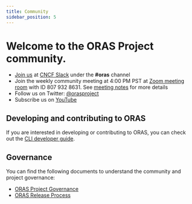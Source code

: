 ```yaml
---
title: Community
sidebar_position: 5
---
```


# Welcome to the ORAS Project community.

- [Join us](https://slack.cncf.io/) at [CNCF Slack](https://cloud-native.slack.com) under the **#oras** channel
- Join the weekly community meeting at 4:00 PM PST at [Zoom meeting room](https://zoom.us/j/8079328631?pwd=UzN0NUlmbmcvTTN5L0o5VUQ2YndyQT09) with ID 807 932 8631. See [meeting notes](https://hackmd.io/P-O6n222TcSMoJgHmTTduw?view) for more details
- Follow us on Twitter: [@orasproject](https://twitter.com/orasproject)
- Subscribe us on [YouTube](https://www.youtube.com/@cncforasproject) 

## Developing and contributing to ORAS

If you are interested in developing or contributing to ORAS, you can check out the [CLI developer guide](./cli/developer_guide/).

## Governance

You can find the following documents to understand the community and project governance:

- [ORAS Project Governance](https://github.com/oras-project/community/blob/main/governance/GOVERNANCE.md)
- [ORAS Release Process](https://github.com/oras-project/community/blob/main/governance/RELEASE-PROCESS.md)



